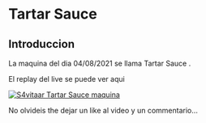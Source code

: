 # Tartar Sauce {-}

## Introduccion {-}

La maquina del dia 04/08/2021 se llama Tartar Sauce
.

El replay del live se puede ver aqui

[![S4vitaar Tartar Sauce maquina](https://img.youtube.com/vi/5Sm69L3zdqM/0.jpg)](https://www.youtube.com/watch?v=5Sm69L3zdqM)

No olvideis the dejar un like al video y un commentario...
